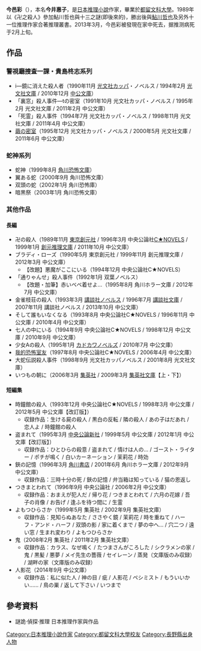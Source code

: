{{Infobox writer <!-- for more information see [[:Template:Infobox_writer/doc|:Template:Infobox writer/doc]] -->
| name = 
今邑彩| image =
| caption =
| birth_date = {{birth date|1955|3|13|df=y}}
| birth_place =[[長野縣|長野縣]]
| death_date = {{death year and age|2013|1955|df=y}}
| death_place = [[東京都|東京都]]
| occupation = [[小說家|小說家]]
| genre = [[推理小說|推理小說]]
| movement =
| notableworks = 
| influences =
| influenced =
| website =
}}
'''今邑彩'''（{{bd|1955年|3月13日|2013年|2月|catIdx=Jin今邑彩}}），本名'''今井惠子'''，是[[日本|日本]][[推理小說|推理小說]]作家，畢業於[[都留文科大學|都留文科大學]]。1989年以《卍之殺人》參加鮎川哲也與十三之謎(即後來的{{link-ja|鮎川哲也獎|鮎川哲也賞}})，勝出後與[[鮎川哲也|鮎川哲也]]及另外十一位推理作家合著推理叢書。2013年3月，今邑彩被發現在家中死去，据推测病死于2月上旬。

== 作品 ==
=== 警視廳捜査一課・貴島柊志系列 ===
* i―鏡に消えた殺人者（1990年11月 [[光文社|光文社]]カッパ・ノベルス / 1994年2月 [[光文社文庫|光文社文庫]] / 2010年12月 [[中公文庫|中公文庫]]）
*「裏窓」殺人事件―tの密室（1991年10月 光文社カッパ・ノベルス / 1995年2月 光文社文庫 / 2011年2月 中公文庫）
*「死霊」殺人事件（1994年7月 光文社カッパ・ノベルス / 1998年11月 光文社文庫 / 2011年4月 中公文庫）
* [[繭の密室|繭の密室]]（1995年12月 光文社カッパ・ノベルス / 2000年5月 光文社文庫 / 2011年6月 中公文庫）

=== 蛇神系列 ===
* 蛇神（1999年8月 [[角川恐怖文庫|角川恐怖文庫]]）
* 翼ある蛇（2000年9月 角川恐怖文庫）
* 双頭の蛇（2002年1月 角川恐怖庫）
* 暗黒祭（2003年1月 角川恐怖文庫）

=== 其他作品 ===
==== 長編 ====
* 卍の殺人（1989年11月 [[東京創元社|東京創元社]] / 1996年3月 中央公論社[[C★NOVELS|C★NOVELS]] / 1999年1月 [[創元推理文庫|創元推理文庫]] / 2011年10月 中公文庫）
* ブラディ・ローズ（1990年5月 東京創元社 / 1999年11月 創元推理文庫 / 2012年3月 中公文庫）
** 【改題】悪魔がここにいる（1994年12月 中央公論社C★NOVELS）
* 「通りゃんせ」殺人事件（1992年1月 双葉ノベルス）
** 【改題・加筆】赤いベベ着せよ…（1995年8月 角川ホラー文庫 / 2012年7月 中公文庫）
* 金雀枝荘の殺人（1993年3月 [[講談社ノベルス|講談社ノベルス]] / 1996年7月 [[講談社文庫|講談社文庫]] / 2007年11月 講談社ノベルス / 2013年10月 中公文庫）
* そして誰もいなくなる（1993年8月 中央公論社C★NOVELS / 1996年11月 中公文庫 / 2010年4月 中公文庫）
* 七人の中にいる（1994年9月 中央公論社C★NOVELS / 1998年12月 中公文庫 / 2010年9月 中公文庫）
* 少女Aの殺人（1995年1月 [[カドカワノベルズ|カドカワノベルズ]] / 2010年7月 中公文庫）
* [[我的恐怖室友|我的恐怖室友]]（1997年8月 中央公論社C★NOVELS / 2006年4月 中公文庫）
* 大蛇伝説殺人事件（1998年9月 光文社カッパノベルス / 2001年8月 光文社文庫）
* いつもの朝に（2006年3月 [[集英社|集英社]] / 2009年3月 [[集英社文庫|集英社文庫]]【上・下】）

==== 短編集 ====
* 時鐘館の殺人（1993年12月 中央公論社C★NOVELS / 1998年3月 中公文庫 / 2012年5月 中公文庫【改訂版】）
** 収録作品：生ける屍の殺人 / 黒白の反転 / 隣の殺人 / あの子はだあれ / 恋人よ / 時鐘館の殺人
* 盗まれて（1995年3月 [[中央公論新社|中央公論新社]] / 1999年5月 中公文庫 / 2012年1月 中公文庫【改訂版】）
** 収録作品：ひとひらの殺意 / 盗まれて / 情けは人の… / ゴースト・ライター / ポチが鳴く / 白いカーネーション / 茉莉花 / 時効
* 鋏の記憶（1996年3月 [[角川書店|角川書店]] / 2001年6月 角川ホラー文庫 / 2012年9月 中公文庫）
** 収録作品：三時十分の死 / 鋏の記憶 / 弁当箱は知っている / 猫の恩返し
* つきまとわれて（1996年9月 中央公論社 / 2006年2月 中公文庫）
** 収録作品：おまえが犯人だ / 帰り花 / つきまとわれて / 六月の花嫁 / 吾子の肖像 / お告げ / 逢ふを待つ間に / 生霊
* よもつひらさか（1999年5月 集英社 / 2002年9月 集英社文庫）
** 収録作品：見知らぬあなた / ささやく鏡 / 茉莉花 / 時を重ねて / ハーフ・アンド・ハーフ / 双頭の影 / 家に着くまで / 夢の中へ… / 穴二つ / 遠い窓 / 生まれ変わり / よもつひらさか
* 鬼（2008年2月 集英社 / 2011年2月 集英社文庫）
** 収録作品：カラス、なぜ鳴く / たつまさんがころした / シクラメンの家 / 鬼 / 黒髪 / 悪夢 / メイ先生の薔薇 / セイレーン / 蒸発（文庫版のみ収録） / 湖畔の家（文庫版のみ収録）
* 人影花（2014年9月 中公文庫）
** 収録作品：私に似た人 / 神の目 / 疵 / 人影花 / ペシミスト / もういいかい…… / 鳥の巣 / 返して下さい / いつまで

==參考資料==
*謎詭·偵探·推理 日本推理作家與作品

{{DEFAULTSORT:Imamura}}
[[Category:日本推理小說作家|Category:日本推理小說作家]]
[[Category:都留文科大學校友|Category:都留文科大學校友]]
[[Category:長野縣出身人物|Category:長野縣出身人物]]